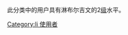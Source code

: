{{Empty category}}
此分类中的用户具有淋布尔吉文的2[[Wikipedia:巴別#開始使用巴別語言模板|级]]水平。
[[Category:li_使用者|Category:li 使用者]]